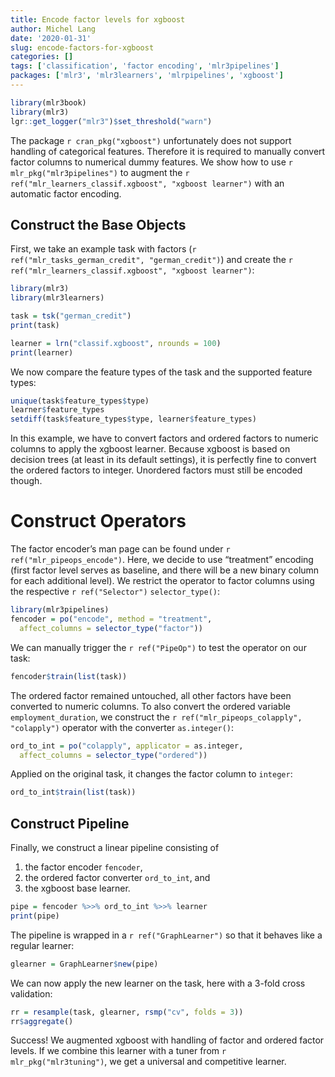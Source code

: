 ```yaml
---
title: Encode factor levels for xgboost
author: Michel Lang
date: '2020-01-31'
slug: encode-factors-for-xgboost
categories: []
tags: ['classification', 'factor encoding', 'mlr3pipelines']
packages: ['mlr3', 'mlr3learners', 'mlrpipelines', 'xgboost']
---
```


```r
library(mlr3book)
library(mlr3)
lgr::get_logger("mlr3")$set_threshold("warn")
```

The package `r cran_pkg("xgboost")` unfortunately does not support handling of categorical features.
Therefore it is required to manually convert factor columns to numerical dummy features.
We show how to use `r mlr_pkg("mlr3pipelines")` to augment the `r ref("mlr_learners_classif.xgboost", "xgboost learner")` with an automatic factor encoding.


## Construct the Base Objects

First, we take an example task with factors (`r ref("mlr_tasks_german_credit", "german_credit")`) and create the `r ref("mlr_learners_classif.xgboost", "xgboost learner")`:
```r
library(mlr3)
library(mlr3learners)

task = tsk("german_credit")
print(task)

learner = lrn("classif.xgboost", nrounds = 100)
print(learner)
```

We now compare the feature types of the task and the supported feature types:
```r
unique(task$feature_types$type)
learner$feature_types
setdiff(task$feature_types$type, learner$feature_types)
```

In this example, we have to convert factors and ordered factors to numeric columns to apply the xgboost learner.
Because xgboost is based on decision trees (at least in its default settings), it is perfectly fine to convert the ordered factors to integer.
Unordered factors must still be encoded though.


# Construct Operators

The factor encoder's man page can be found under `r ref("mlr_pipeops_encode")`.
Here, we decide to use "treatment" encoding (first factor level serves as baseline, and there will be a new binary column for each additional level).
We restrict the operator to factor columns using the respective `r ref("Selector")` `selector_type()`:

```r
library(mlr3pipelines)
fencoder = po("encode", method = "treatment",
  affect_columns = selector_type("factor"))
```

We can manually trigger the `r ref("PipeOp")` to test the operator on our task:
```r
fencoder$train(list(task))
```
The ordered factor remained untouched, all other factors have been converted to numeric columns.
To also convert the ordered variable `employment_duration`, we construct the `r ref("mlr_pipeops_colapply", "colapply")` operator with the converter `as.integer()`:
```r
ord_to_int = po("colapply", applicator = as.integer,
  affect_columns = selector_type("ordered"))
```
Applied on the original task, it changes the factor column to `integer`:
```r
ord_to_int$train(list(task))
```


## Construct Pipeline

Finally, we construct a linear pipeline consisting of

1. the factor encoder `fencoder`,
2. the ordered factor converter `ord_to_int`, and
3. the xgboost base learner.

```r
pipe = fencoder %>>% ord_to_int %>>% learner
print(pipe)
```
The pipeline is wrapped in a `r ref("GraphLearner")` so that it behaves like a regular learner:
```r
glearner = GraphLearner$new(pipe)
```

We can now apply the new learner on the task, here with a 3-fold cross validation:
```r
rr = resample(task, glearner, rsmp("cv", folds = 3))
rr$aggregate()
```

Success! We augmented xgboost with handling of factor and ordered factor levels.
If we combine this learner with a tuner from `r mlr_pkg("mlr3tuning")`, we get a universal and competitive learner.
